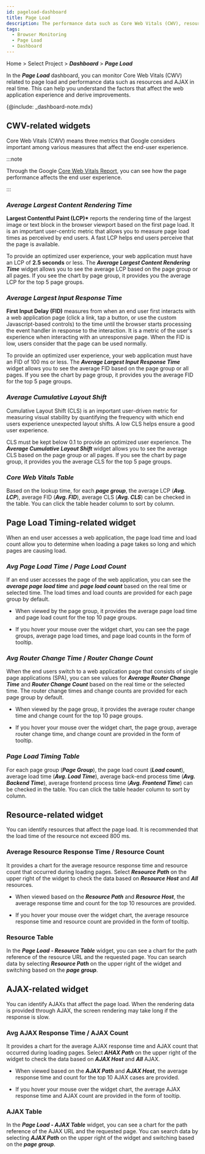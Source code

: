 ```yaml
---
id: pageload-dashboard
title: Page Load
description: The performance data such as Core Web Vitals (CWV), resources, and AJAX is monitored in real time.
tags:
  - Browser Monitoring
  - Page Load
  - Dashboard
---
```


Home > Select Project > **_Dashboard_** > **_Page Load_**

In the **_Page Load_** dashboard, you can monitor Core Web Vitals (CWV) related to page load and performance data such as resources and AJAX in real time. This can help you understand the factors that affect the web application experience and derive improvements.

{@include: _dashboard-note.mdx}

## CWV-related widgets

Core Web Vitals (CWV) means three metrics that Google considers important among various measures that affect the end-user experience.

<ImgLang img='rum-core-web-vitals.png' desc='Core Web Vitals' />

:::note

Through the Google [Core Web Vitals Report](https://support.google.com/webmasters/answer/9205520), you can see how the page performance affects the end user experience.

:::

### **_Average Largest Content Rendering Time_**

**Largest Contentful Paint (LCP)\*** reports the rendering time of the largest image or text block in the browser viewport based on the first page load. It is an important user-centric metric that allows you to measure page load times as perceived by end users. A fast LCP helps end users perceive that the page is available.

<ImgLang img='rum-lcp.png' desc='Average Largest Content Rendering Time' />

To provide an optimized user experience, your web application must have an LCP of **2.5 seconds** or less. The **_Average Largest Content Rendering Time_** widget allows you to see the average LCP based on the page group or all pages. If you see the chart by page group, it provides you the average LCP for the top 5 page groups.

### **_Average Largest Input Response Time_**

**First Input Delay (FID)** measures from when an end user first interacts with a web application page (click a link, tap a button, or use the custom Javascript-based controls) to the time until the browser starts processing the event handler in response to the interaction. It is a metric of the user's experience when interacting with an unresponsive page. When the FID is low, users consider that the page can be used normally.

<ImgLang img='rum-pageload-fid.png' desc='Average Largest Input Response Time' />

To provide an optimized user experience, your web application must have an FID of 100 ms or less. The **_Average Largest Input Response Time_** widget allows you to see the average FID based on the page group or all pages. If you see the chart by page group, it provides you the average FID for the top 5 page groups.

### **_Average Cumulative Layout Shift_**

Cumulative Layout Shift (CLS) is an important user-driven metric for measuring visual stability by quantifying the frequency with which end users experience unexpected layout shifts. A low CLS helps ensure a good user experience.

<ImgLang img='rum-pageload-cls.png' desc='Average Cumulative Layout Shift' />

CLS must be kept below 0.1 to provide an optimized user experience. The **_Average Cumulative Layout Shift_** widget allows you to see the average CLS based on the page group or all pages. If you see the chart by page group, it provides you the average CLS for the top 5 page groups.

### **_Core Web Vitals Table_**

<ImgLang img='rum-pageload-cwv-table.png' desc='Core Web Vitals Table' />

Based on the lookup time, for each **_page group_**, the average LCP (**_Avg. LCP_**), average FID (**_Avg. FID_**), average CLS (**_Avg. CLS_**) can be checked in the table. You can click the table header column to sort by column.

## Page Load Timing-related widget

When an end user accesses a web application, the page load time and load count allow you to determine when loading a page takes so long and which pages are causing load.

### **_Avg Page Load Time_** / **_Page Load Count_**

<ImgLang img='rum-pageload-timing.png' desc='Avg Page Load Time, Page Load Count' />

If an end user accesses the page of the web application, you can see the **_average page load time_** and **_page load count_** based on the real time or selected time. The load times and load counts are provided for each page group by default.

-   When viewed by the page group, it provides the average page load time and page load count for the top 10 page groups.

-   If you hover your mouse over the widget chart, you can see the page groups, average page load times, and page load counts in the form of tooltip.

### ***Avg Router Change Time*** / **_Router Change Count_**

<ImgLang img='rum-pageload-router.png' desc='Avg Router Change Time, Router Change Count' />

When the end users switch to a web application page that consists of single page applications (SPA), you can see values for **_Average Router Change Time_** and **_Router Change Count_** based on the real time or the selected time. The router change times and change counts are provided for each page group by default.

-   When viewed by the page group, it provides the average router change time and change count for the top 10 page groups.

-   If you hover your mouse over the widget chart, the page group, average router change time, and change count are provided in the form of tooltip.

### **_Page Load Timing Table_**

<ImgLang img='rum-pageload-timing-table.png' desc='Page Load Timing Table' />

For each page group (**_Page Group_**), the page load count (**_Load count_**), average load time (**_Avg. Load Time_**), average back-end process time (**_Avg. Backend Time_**), average frontend process time (**_Avg. Frontend Time_**) can be checked in the table. You can click the table header column to sort by column.

## Resource-related widget

You can identify resources that affect the page load. It is recommended that the load time of the resource not exceed 800 ms.

### Average Resource Response Time / Resource Count

<ImgLang img='rum-pageload-resource.png' desc='Avg Resource Response Time, Resource Count' />

It provides a chart for the average resource response time and resource count that occurred during loading pages. Select **_Resource Path_** on the upper right of the widget to check the data based on **_Resource Host_** and **_All_** resources.

-   When viewed based on the **_Resource Path_** and **_Resource Host_**, the average response time and count for the top 10 resources are provided.

-   If you hover your mouse over the widget chart, the average resource response time and resource count are provided in the form of tooltip.

### Resource Table

<ImgLang img='rum-pageload-resource-table.png' desc='Resource Table' />

In the **_Page Load - Resource Table_** widget, you can see a chart for the path reference of the resource URL and the requested page. You can search data by selecting **_Resource Path_** on the upper right of the widget and switching based on the **_page group_**.

## AJAX-related widget

You can identify AJAXs that affect the page load. When the rendering data is provided through AJAX, the screen rendering may take long if the response is slow.

### Avg AJAX Response Time / AJAX Count

<ImgLang img='rum-pageload-ajax.png' desc='AJAX Response Time, AJAX Count' />

It provides a chart for the average AJAX response time and AJAX count that occurred during loading pages. Select **_AHAX Path_** on the upper right of the widget to check the data based on **_AJAX Host_** and **_All_** AJAX.

-   When viewed based on the **_AJAX Path_** and **_AJAX Host_**, the average response time and count for the top 10 AJAX cases are provided.

-   If you hover your mouse over the widget chart, the average AJAX response time and AJAX count are provided in the form of tooltip.

### AJAX Table

<ImgLang img='rum-pageload-ajax-table.png' desc='AJAX Table' />

In the **_Page Load - AJAX Table_** widget, you can see a chart for the path reference of the AJAX URL and the requested page. You can search data by selecting **_AJAX Path_** on the upper right of the widget and switching based on the **_page group_**.
